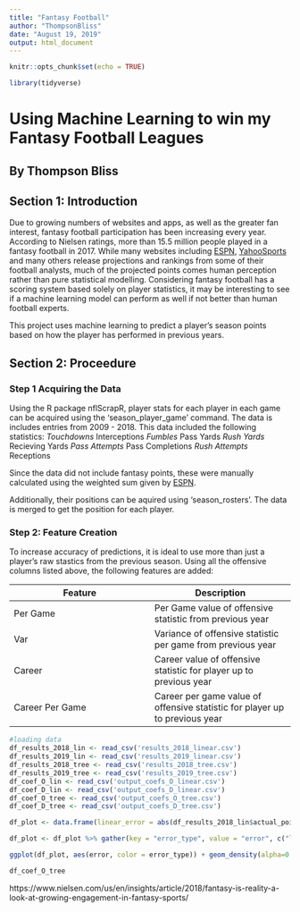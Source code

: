 ```yaml
---
title: "Fantasy Football"
author: "ThompsonBliss"
date: "August 19, 2019"
output: html_document
---
```


```r
knitr::opts_chunk$set(echo = TRUE)
```

```r
library(tidyverse)

```

# Using Machine Learning to win my Fantasy Football Leagues
## By Thompson Bliss

## Section 1: Introduction

Due to growing numbers of websites and apps, as well as the greater fan interest, fantasy football participation has been increasing every year. According to Nielsen ratings, more than 15.5 million people played in a fantasy football in 2017. While many websites including [ESPN](https://fantasy.espn.com/football/players/projections), [YahooSports](https://sports.yahoo.com/2019-fantasy-football-rankings-taking-stock-at-every-position-142954685.html) and many others release projections and rankings from some of their football analysts, much of the projected points comes human perception rather than pure statistical modelling. Considering fantasy football has a scoring system based solely on player statistics, it may be interesting to see if a machine learning model can perform as well if not better than human football experts.

This project uses machine learning to predict a player's season points based on how the player has performed in previous years.

## Section 2: Proceedure
### Step 1 Acquiring the Data

Using the R package nflScrapR, player stats for each player in each game can be acquired using the 'season_player_game' command. The data is includes entries from 2009 - 2018. This data included the following statistics:
*Touchdowns
*Interceptions
*Fumbles
*Pass Yards
*Rush Yards
*Recieving Yards
*Pass Attempts
*Pass Completions
*Rush Attempts
*Receptions

Since the data did not include fantasy points, these were manually calculated using the weighted sum given by [ESPN](https://support.espn.com/hc/en-us/articles/360003914032-Scoring-Formats).

Additionally, their positions can be aquired using 'season_rosters'. The data is merged to get the position for each player.

### Step 2: Feature Creation

To increase accuracy of predictions, it is ideal to use more than just a player's raw stastics from the previous season. Using all the offensive columns listed above, the following features are added:

| Feature | Description |
|-----------|-----------|
| Per Game | Per Game value of offensive statistic from previous year |
| Var | Variance of offensive statistic per game from previous year |
| Career | Career value of offensive statistic for player up to previous year |
| Career Per Game | Career per game value of offensive statistic for player up to previous year |



```r
#loading data
df_results_2018_lin <- read_csv('results_2018_linear.csv')
df_results_2019_lin <- read_csv('results_2019_linear.csv')
df_results_2018_tree <- read_csv('results_2018_tree.csv')
df_results_2019_tree <- read_csv('results_2019_tree.csv')
df_coef_O_lin <- read_csv('output_coefs_O_linear.csv')
df_coef_D_lin <- read_csv('output_coefs_D_linear.csv')
df_coef_O_tree <- read_csv('output_coefs_O_tree.csv')
df_coef_D_tree <- read_csv('output_coefs_D_tree.csv')

```

```r

df_plot <- data.frame(linear_error = abs(df_results_2018_lin$actual_points - df_results_2018_lin$predicted_points), tree_error = abs(df_results_2018_tree$actual_points - df_results_2018_tree$predicted_points)) 

df_plot <- df_plot %>% gather(key = "error_type", value = "error", c("linear_error", "tree_error"))

ggplot(df_plot, aes(error, color = error_type)) + geom_density(alpha=0.25) + xlim(0,150) + theme_bw()

```


```r

df_coef_O_tree
```


https://www.nielsen.com/us/en/insights/article/2018/fantasy-is-reality-a-look-at-growing-engagement-in-fantasy-sports/